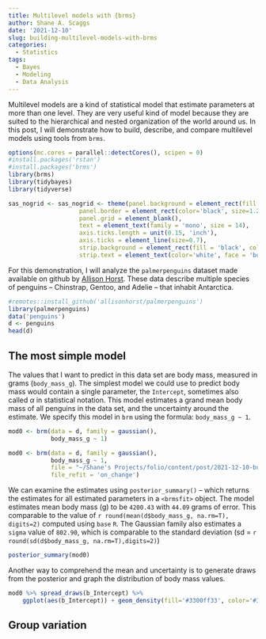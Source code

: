 ```yaml
---
title: Multilevel models with {brms}
author: Shane A. Scaggs
date: '2021-12-10'
slug: building-multilevel-models-with-brms
categories:
  - Statistics
tags:
  - Bayes
  - Modeling
  - Data Analysis
---
```


Multilevel models are a kind of statistical model that estimate parameters at more than one level. They are very useful kind of model because they are suited to the hierarchical and nested organization of the world around us.  In this post, I will demonstrate how to build, describe, and compare multilevel models using tools from `brms`. 

```r
options(mc.cores = parallel::detectCores(), scipen = 0)
#install.packages('rstan')
#install.packages('brms')
library(brms)
library(tidybayes)
library(tidyverse)
```

```r
sas_nogrid <- sas_nogrid <- theme(panel.background = element_rect(fill = 'white', colour = 'black'), 
                    panel.border = element_rect(color='black', size=1.2, fill = '#00000000'), 
                    panel.grid = element_blank(), 
                    text = element_text(family = 'mono', size = 14),
                    axis.ticks.length = unit(0.15, 'inch'), 
                    axis.ticks = element_line(size=0.7), 
                    strip.background = element_rect(fill = 'black', color = 'black'), 
                    strip.text = element_text(color='white', face = 'bold'))

```



For this demonstration, I will analyze the `palmerpenguins` dataset made available on github by [Allison Horst](https://allisonhorst.github.io/palmerpenguins/articles/intro.html#exploring-factors-1). These data describe multiple species of penguins -- Chinstrap, Gentoo, and Adelie -- that inhabit Antarctica. 

```r
#remotes::install_github('allisonhorst/palmerpenguins')
library(palmerpenguins)
data('penguins')
d <- penguins
head(d)
```
## The most simple model

The values that I want to predict in this data set are body mass, measured in grams (`body_mass_g`). The simplest model we could use to predict body mass would contain a single parameter, the `Intercept`, sometimes also called $\alpha$ in statistical notation. This model estimates a grand mean body mass of all penguins in the data set, and the uncertainty around the estimate. We specify this model in `brm` using the formula: `body_mass_g ~ 1`. 

```r
mod0 <- brm(data = d, family = gaussian(),
            body_mass_g ~ 1)
```

```r
mod0 <- brm(data = d, family = gaussian(),
            body_mass_g ~ 1, 
            file = "~/Shane's Projects/folio/content/post/2021-12-10-building-multilevel-models-with-brms/models/Model0-Intercept",
            file_refit = 'on_change')
```

We can examine the estimates using `posterior_summary()` -- which returns the estimates for all estimated parameters in a `<brmsfit>` object. The model estimates mean body mass (g) to be `4200.43` with `44.09` grams of error. This comparable to the value of ``r round(mean(d$body_mass_g, na.rm=T), digits=2)`` computed using `base` `R`. The Gaussian family also estimates a `sigma` value of `802.90`, which is comparable to the standard deviation (sd  = ``r round(sd(d$body_mass_g, na.rm=T),digits=2)``)

```r
posterior_summary(mod0)
```

Another way to comprehend the mean and uncertainty is to generate draws from the posterior and graph the distribution of body mass values. 

```r
mod0 %>% spread_draws(b_Intercept) %>%
    ggplot(aes(b_Intercept)) + geom_density(fill='#3300ff33', color='#3300ff', lwd=1.2) + sas_nogrid + geom_vline(xintercept = 4200.43, lty=2)
```


## Group variation




